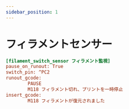 ```yaml
---
sidebar_position: 1
---
```


# フィラメントセンサー

```cfg title="printer.cfg"
[filament_switch_sensor フィラメント監視]
pause_on_runout: True
switch_pin: ^PC2
runout_gcode: 
        PAUSE
        M118 フィラメント切れ、プリントを一時停止
insert_gcode:
        M118 フィラメントが復元されました

```